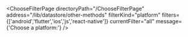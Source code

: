 


<ChooseFilterPage
    directoryPath="/ChooseFilterPage"
    address="/lib/datastore/other-methods"
    filterKind="platform"
    filters={['android','flutter','ios','js','react-native']}
    currentFilter="all"
    message={'Choose a platform:'}
/>
